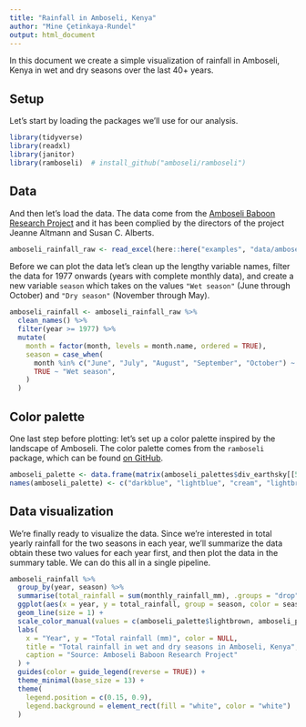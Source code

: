 ```yaml
---
title: "Rainfall in Amboseli, Kenya"
author: "Mine Çetinkaya-Rundel"
output: html_document
---
```


In this document we create a simple visualization of rainfall in Amboseli, Kenya in wet and dry seasons over the last 40+ years.

## Setup

Let's start by loading the packages we'll use for our analysis.

```r
library(tidyverse)
library(readxl)
library(janitor)
library(ramboseli)  # install_github("amboseli/ramboseli")
```

## Data

And then let's load the data. The data come from the [Amboseli Baboon Research Project](https://amboselibaboons.nd.edu/downloads/) and it has been complied by the directors of the project Jeanne Altmann and Susan C. Alberts.

```r
amboseli_rainfall_raw <- read_excel(here::here("examples", "data/amboseli_rainfall_2020.xls"), skip = 3)
```

Before we can plot the data let's clean up the lengthy variable names, filter the data for 1977 onwards (years with complete monthly data), and create a new variable `season` which takes on the values `"Wet season"` (June through October) and `"Dry season"` (November through May).

```r
amboseli_rainfall <- amboseli_rainfall_raw %>%
  clean_names() %>%
  filter(year >= 1977) %>%
  mutate(
    month = factor(month, levels = month.name, ordered = TRUE),
    season = case_when(
      month %in% c("June", "July", "August", "September", "October") ~ "Dry season",
      TRUE ~ "Wet season",
    )
  )
```

## Color palette

One last step before plotting: let's set up a color palette inspired by the landscape of Amboseli. The color palette comes from the `ramboseli` package, which can be found [on GitHub](https://github.com/amboseli/ramboseli).

```r
amboseli_palette <- data.frame(matrix(amboseli_palettes$div_earthsky[[5]], nrow = 1))
names(amboseli_palette) <- c("darkblue", "lightblue", "cream", "lightbrown", "darkbrown")
```

## Data visualization

We're finally ready to visualize the data. Since we're interested in total yearly rainfall for the two seasons in each year, we'll summarize the data obtain these two values for each year first, and then plot the data in the summary table. We can do this all in a single pipeline.

```r
amboseli_rainfall %>%
  group_by(year, season) %>%
  summarise(total_rainfall = sum(monthly_rainfall_mm), .groups = "drop") %>%
  ggplot(aes(x = year, y = total_rainfall, group = season, color = season)) +
  geom_line(size = 1) +
  scale_color_manual(values = c(amboseli_palette$lightbrown, amboseli_palette$lightblue)) +
  labs(
    x = "Year", y = "Total rainfall (mm)", color = NULL,
    title = "Total rainfall in wet and dry seasons in Amboseli, Kenya",
    caption = "Source: Amboseli Baboon Research Project"
  ) +
  guides(color = guide_legend(reverse = TRUE)) +
  theme_minimal(base_size = 13) +
  theme(
    legend.position = c(0.15, 0.9),
    legend.background = element_rect(fill = "white", color = "white")
  )
```
